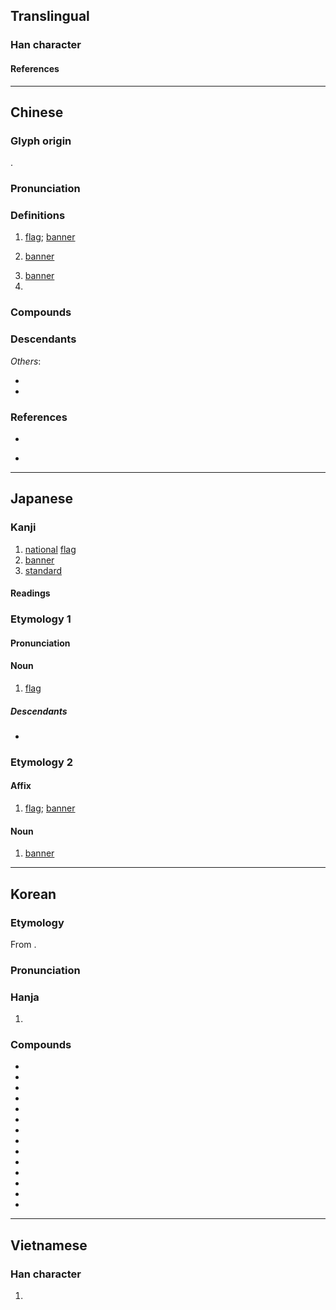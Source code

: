 {{also|旂}}
{{character info}}
==Translingual==

===Han character===
{{Han char|rn=70|rad=方|as=10|sn=14|four=08281|canj=YSOTC|ids=⿸𭤨其}}

====References====
{{Han ref|kx=0484.280|dkj=13687|dj=0846.270|hdz=32183.130|uh=65D7}}

----

==Chinese==
{{zh-forms|alt=*旂}}

===Glyph origin===
{{Han etym}}
{{Han compound|㫃|其|ls=psc|c1=s|c2=p|t1=flag}}.

===Pronunciation===
{{zh-pron
|m=qí
|m-s=qi2
|c=kei4
|c-t=kei3
|g=qi2
|h=pfs=khì;gd=ki2
|j=qi1
|mb=gǐ
|md=gì
|mn=ml,jj,tw:kî
|mn-t=gi5
|w=3jji
|x=ji2
|mc=y
|oc=y
|ma=y
|cat=n,pn
}}

===Definitions===
{{zh-hanzi}}

# [[flag]]; [[banner]] {{zh-mw|m:面|c:支}}
# {{lb|zh|historical}} [[banner]] {{gloss|type of administrative and military division under the Qing dynasty}}
# [[banner]] {{gloss|type of administrative division in [[Inner Mongolia]], China}}
# {{surname|zh}}

===Compounds===
{{zh-der|旗子|偃旗息鼓|國旗|太陽旗|執旗將|八旗|令旗|令字旗|作纛旗兒|卷旗息鼓|八旗都統|升旗|國旗法|下半旗|八旗子弟|八旗制度|定風旗|倒旗鎗|大張旗鼓|劍旗魚|帥字旗|偃旗臥鼓|旗頭|旗艦|星旗|旗語|旗丁|旗籍|旗亭|搴旗|斬將奪旗|授旗|旌旗蔽空|旗手|搴旗斬馘|旗號|旗瓣|旌旗|旗袍|旗魚|旍旗|海軍旗|旗開馬到|校旗|旗牌|旗牌官|王命旗牌|星條旗|旗裝|獻旗|摩旗相助|盟旗制度|旌旗所指|桂旗|旗杆|掩旗息鼓|萬國旗|磨旗|旗開得勝|旗鼓相當|打順風旗|拔旗|旗鼓|星旗電戟|揚旗|旗竿|白旗|旗人|旗槍|扯順風旗|打旗兒的|斬將搴旗|祭旗|撲旗|旗鼓相望|搖旗鼓譟|搖旗吶喊|旗靡|旗旛|旗幟|搖旗擂鼓|搴旗取將|搖旗打鼓|旗花|旗山|旌旗蔽天|揭白旗|牙旗|旌旗蔽日|旗桿|旗亭畫壁|旗下|撦鼓奪旗|紅旗手|茶旗|綠旗兵|花旗|龍旗|軍旗|豎白旗|錦旗|繡旗|降旗|酒旗|重整旗鼓|順風旗|認旗|精忠旗|臥鼓偃旗|順風扯旗|義旗|靠旗|紅旗報捷|黨旗|臥旗息鼓|降半旗|門旗|鏢旗|黃旗紫蓋|重振旗鼓|轍亂旗靡|黑旗軍|紅旗|纛旗|蚩尤旗|舉白旗|旗杆灣|旗津|區旗|黑旗|旭日旗}}

===Descendants===
{{CJKV||き|기}}
''Others'':
* {{desc|vi|cờ|bor=1}}
* {{desc|za|geiz|bor=1}}

===References===
* {{R:yue:Hanzi}}
* {{q|Min Nan}} {{thcwd|10566}}

{{zh-cat|Administrative divisions}}

----

==Japanese==

===Kanji===
{{ja-kanji|grade=4|rs=方10}}

# [[national]] [[flag]]
# [[banner]]
# [[standard]]

====Readings====
{{ja-readings
|goon=ぎ
|kanon=き
|kun=はた-
}}

===Etymology 1===
{{ja-kanjitab|はた|yomi=k}}
{{wikipedia|lang=ja}}

====Pronunciation====
{{ja-pron|はた|acc=2}}

====Noun====
{{ja-noun|はた}}

# [[flag]]
#: {{ja-usex|プエルトリコの'''旗'''|^プエルト ^リコ の '''はた'''|'''flag''' of Puerto Rico}}

=====Descendants=====
* {{desc|szy|hata|bor=1}}

===Etymology 2===
{{ja-kanjitab|き|yomi=o}}
{{wikipedia|lang=ja|旗 (行政単位)}}

====Affix====
{{ja-pos|affix|き}}

# [[flag]]; [[banner]]

====Noun====
{{ja-noun|き}}

# [[banner]] {{gloss|type of administrative division in Inner Mongolia, China}}

----

==Korean==

===Etymology===
From {{der|ko|ltc|sort=기|-}} {{ltc-l|旗}}.
{{hanja-ety
|dk={{okm-l|끵|kkùy|link=no}}
|m={{okm-l|긔|kùy}}
|mh={{okm-l|긧|kùy-s}}
|ml=軍裝#중29A
}}
===Pronunciation===
{{ko-hanja-pron|기}}

===Hanja===
{{ko-hanja|깃발|기}}

# {{hanja form of|기|[[flag]]; [[banner]]|noun; affix}}

===Compounds===
{{der-top3|Compounds}}
* {{ko-l|기수|旗手}}
* {{ko-l|기장|旗章}}
* {{ko-l|기치|旗幟}}
* {{ko-l|국기|國旗}}
* {{ko-l|군기|軍旗}}
* {{ko-l|농기|農旗}}
* {{ko-l|당기|黨旗}}
* {{ko-l|백기|白旗}}
* {{ko-l|영기|令旗}}
* {{ko-l|팔기|八旗}}
* {{ko-l|삼색기|三色旗}}
* {{ko-l|성조기|星條旗}}
* {{ko-l|자치기|自治旗}}
* {{ko-l|태극기|太極旗}}
{{der-bottom}}

----

==Vietnamese==

===Han character===
{{vi-readings|reading=cờ, kỳ, kì|rs=方10}}

# {{rfdef|vi|sort=方10}}